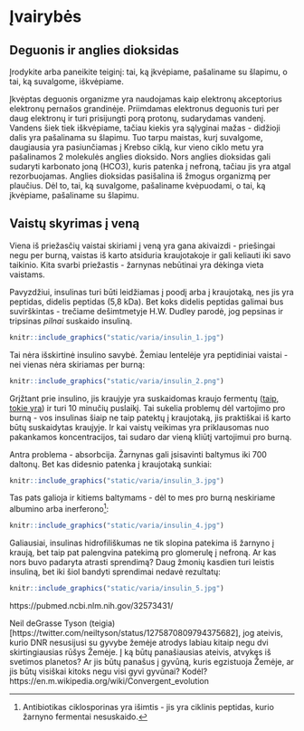 # Įvairybės

## Deguonis ir anglies dioksidas

Įrodykite arba paneikite teiginį: tai, ką įkvėpiame, pašaliname su šlapimu, o tai, ką suvalgome, iškvėpiame. 

Įkvėptas deguonis organizme yra naudojamas kaip elektronų akceptorius elektronų pernašos grandinėje. Priimdamas elektronus deguonis turi per daug elektronų ir turi prisijungti porą protonų, sudarydamas vandenį. Vandens šiek tiek iškvėpiame, tačiau kiekis yra sąlyginai mažas - didžioji dalis yra pašalinama su šlapimu. Tuo tarpu maistas, kurį suvalgome, daugiausia yra pasiunčiamas į Krebso ciklą, kur vieno ciklo metu yra pašalinamos 2 molekulės anglies dioksido. Nors anglies dioksidas gali sudaryti karbonato joną (HCO3), kuris patenka į nefroną, tačiau jis yra atgal rezorbuojamas. Anglies dioksidas pasišalina iš žmogus organizmą per plaučius. Dėl to, tai, ką suvalgome, pašaliname kvėpuodami, o tai, ką įkvėpiame, pašaliname su šlapimu.

## Vaistų skyrimas į veną

Viena iš priežasčių vaistai skiriami į veną yra gana akivaizdi - priešingai negu per burną, vaistas iš karto atsiduria kraujotakoje ir gali keliauti iki savo taikinio. Kita svarbi priežastis - žarnynas nebūtinai yra dėkinga vieta vaistams.

Pavyzdžiui, insulinas turi būti leidžiamas į poodį arba į kraujotaką, nes jis yra peptidas, didelis peptidas (5,8 kDa). Bet koks didelis peptidas galimai bus suvirškintas - trečiame dešimtmetyje H.W. Dudley parodė, jog pepsinas ir tripsinas *pilnai* suskaido insuliną.

```r

knitr::include_graphics("static/varia/insulin_1.jpg")

```

Tai nėra išskirtinė insulino savybė. Žemiau lentelėje yra peptidiniai vaistai - nei vienas nėra skiriamas per burną:

```r

knitr::include_graphics("static/varia/insulin_2.png")

```

Grįžtant prie insulino, jis kraujyje yra suskaidomas kraujo fermentų ([taip, tokie yra](https://www.ncbi.nlm.nih.gov/pubmed/4935637)) ir turi 10 minučių puslaikį. Tai sukelia problemų dėl vartojimo pro burną - vos insulinas šiaip ne taip patektų į kraujotaką, jis praktiškai iš karto būtų suskaidytas kraujyje. Ir kai vaistų veikimas yra priklausomas nuo pakankamos koncentracijos, tai sudaro dar vieną kliūtį vartojimui pro burną.

Antra problema - absorbcija. Žarnynas gali įsisavinti baltymus iki 700 daltonų. Bet kas didesnio patenka į kraujotaką sunkiai:

```r

knitr::include_graphics("static/varia/insulin_3.jpg")

```

Tas pats galioja ir kitiems baltymams - dėl to mes pro burną neskiriame albumino arba inerferono[^var1]:

```r

knitr::include_graphics("static/varia/insulin_4.jpg")

```

Galiausiai, insulinas hidrofiliškumas ne tik slopina patekima iš žarnyno į kraują, bet taip pat palengvina patekimą pro glomerulę į nefroną. Ar kas nors buvo padaryta atrasti sprendimą? Daug žmonių kasdien turi leistis insuliną, bet iki šiol bandyti sprendimai nedavė rezultatų:

```r

knitr::include_graphics("static/varia/insulin_5.jpg")

```

[^var1]: Antibiotikas ciklosporinas yra išimtis - jis yra ciklinis peptidas, kurio žarnyno fermentai nesuskaido.

https://pubmed.ncbi.nlm.nih.gov/32573431/

Neil deGrasse Tyson (teigia)[https://twitter.com/neiltyson/status/1275870809794375682], jog ateivis, kurio DNR nesusijusi su gyvybe žemėje atrodys labiau kitaip negu dvi skirtingiausias rūšys Žemėje. Į ką būtų panašiausias ateivis, atvykęs iš svetimos planetos? Ar jis būtų panašus į gyvūną, kuris egzistuoja Žemėje, ar jis būtų visiškai kitoks negu visi gyvi gyvūnai? Kodėl? https://en.m.wikipedia.org/wiki/Convergent_evolution
